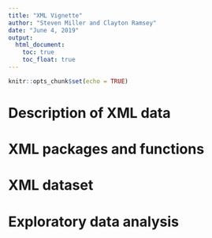 ---
title: "XML Vignette"
author: "Steven Miller and Clayton Ramsey"
date: "June 4, 2019"
output: 
  html_document:
    toc: true
    toc_float: true
---

```{r setup, include=FALSE}
knitr::opts_chunk$set(echo = TRUE)
```

# Description of XML data

# XML packages and functions

# XML dataset

# Exploratory data analysis